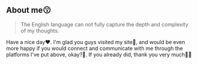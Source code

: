 ## About me😗

> The English language can not fully capture the depth and complexity of my thoughts.

Have a nice day❤️. I'm glad you guys visited my site🤩, and would be even more happy if you would connect and communicate with me through the platforms I've put above, okay?🧐.
 If you already did, thank you very much🥳🥳 